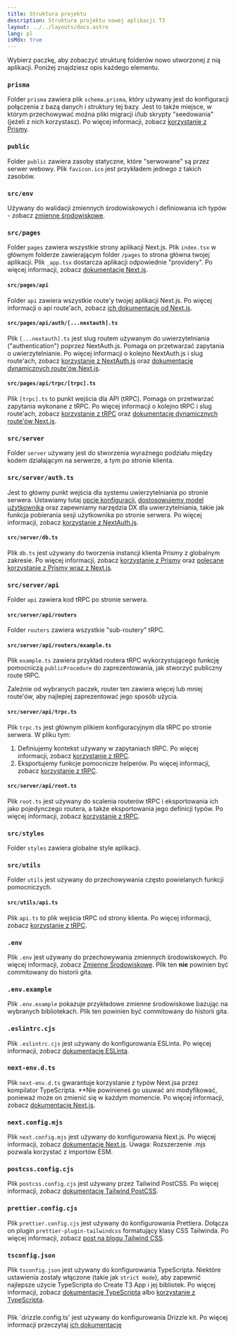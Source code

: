 ```yaml
---
title: Struktura projektu
description: Struktura projektu nowej aplikacji T3
layout: ../../layouts/docs.astro
lang: pl
isMdx: true
---
```



Wybierz paczkę, aby zobaczyć strukturę folderów nowo utworzonej z nią aplikacji. Poniżej znajdziesz opis każdego elementu.

<Form />

<Diagram />

<div data-components="prisma">

### `prisma`

Folder `prisma` zawiera plik `schema.prisma`, który używany jest do konfiguracji połączenia z bazą danych i struktury tej bazy. Jest to także miejsce, w którym przechowywać można pliki migracji i/lub skrypty "seedowania" (jeżeli z nich korzystasz). Po więcej informacji, zobacz [korzystanie z Prismy](/pl/usage/prisma).

</div>
<div>

### `public`

Folder `public` zawiera zasoby statyczne, które "serwowane" są przez serwer webowy. Plik `favicon.ico` jest przykładem jednego z takich zasobów.

</div>
<div>

### `src/env`

Używany do walidacji zmiennych środowiskowych i definiowania ich typów - zobacz [zmienne środowiskowe](/pl/usage/env-variables).

</div>
<div>

### `src/pages`

Folder `pages` zawiera wszystkie strony aplikacji Next.js. Plik `index.tsx` w głównym folderze zawierającym folder `/pages` to strona główna twojej aplikacji. Plik `_app.tsx` dostarcza aplikacji odpowiednie "providery". Po więcej informacji, zobacz [dokumentację Next.js](https://nextjs.org/docs/basic-features/pages).

</div>
<div data-components="nextauth trpc">

#### `src/pages/api`

Folder `api` zawiera wszystkie route'y twojej aplikacji Next.js. Po więcej informacji o api route'ach, zobacz [ich dokumentację od Next.js](https://nextjs.org/docs/api-routes/introduction).

</div>
<div data-components="nextauth">

#### `src/pages/api/auth/[...nextauth].ts`

Plik `[...nextauth].ts` jest slug routem używanym do uwierzytelniania ("authentication") poprzez NextAuth.js. Pomaga on przetwarzać zapytania o uwierzytelnianie. Po więcej informacji o kolejno NextAuth.js i slug route'ach, zobacz [korzystanie z NextAuth.js](/pl/usage/next-auth) oraz [dokumentację dynamicznych route'ów Next.js](https://nextjs.org/docs/routing/dynamic-routes).

</div>
<div data-components="trpc">

#### `src/pages/api/trpc/[trpc].ts`

Plik `[trpc].ts` to punkt wejścia dla API (tRPC). Pomaga on przetwarzać zapytania wykonane z tRPC. Po więcej informacji o kolejno tRPC i slug route'ach, zobacz [korzystanie z tRPC](/pl/usage/trpc#-pagesapitrpctrpcts) oraz [dokumentację dynamicznych route'ów Next.js](https://nextjs.org/docs/routing/dynamic-routes).

</div>
<div data-components="trpc prisma nextauth">

### `src/server`

Folder `server` używany jest do stworzenia wyraźnego podziału między kodem działającym na serwerze, a tym po stronie klienta.

</div>
<div data-components="nextauth+trpc">

### `src/server/auth.ts`

Jest to główny punkt wejścia dla systemu uwierzytelniania po stronie serwera. Ustawiamy tutaj [opcje konfiguracji](/pl/usage/next-auth), [dostosowujemy model użytkownika](/pl/usage/next-auth#inclusion-of-userid-on-the-session) oraz zapewniamy narzędzia DX dla uwierzytelniania, takie jak funkcja pobierania sesji użytkownika po stronie serwera. Po więcej informacji, zobacz [korzystanie z NextAuth.js](/pl/usage/next-auth#korzystanie-z-trpc).

</div>
<div data-components="prisma">

#### `src/server/db.ts`

Plik `db.ts` jest używany do tworzenia instancji klienta Prismy z globalnym zakresie. Po więcej informacji, zobacz [korzystanie z Prismy](/pl/usage/prisma#prisma-client) oraz [polecane korzystanie z Prismy wraz z Next.js](https://www.prisma.io/docs/guides/database/troubleshooting-orm/help-articles/nextjs-prisma-client-dev-practices).

</div>
<div data-components="trpc">

### `src/server/api`

Folder `api` zawiera kod tRPC po stronie serwera.

</div>
<div data-components="trpc">

#### `src/server/api/routers`

Folder `routers` zawiera wszystkie "sub-routery" tRPC.

</div>
<div data-components="trpc">

#### `src/server/api/routers/example.ts`

Plik `example.ts` zawiera przykład routera tRPC wykorzystującego funkcję pomocniczą `publicProcedure` do zaprezentowania, jak stworzyć publiczny route tRPC.

Zależnie od wybranych paczek, router ten zawiera więcej lub mniej route'ów, aby najlepiej zaprezentować jego sposób użycia.

</div>
<div data-components="trpc">

#### `src/server/api/trpc.ts`

Plik `trpc.ts` jest głównym plikiem konfiguracyjnym dla tRPC po stronie serwera. W pliku tym:

1. Definiujemy kontekst używany w zapytaniach tRPC. Po więcej informacji, zobacz [korzystanie z tRPC](usage/trpc#-serverapitrpcts).
2. Eksportujemy funkcje pomocnicze helperów. Po więcej informacji, zobacz [korzystanie z tRPC](usage/trpc#-serverapitrpcts).

</div>

<div data-components="trpc">

#### `src/server/api/root.ts`

Plik `root.ts` jest używany do scalenia routerów tRPC i eksportowania ich jako pojedynczego routera, a także eksportowania jego definicji typów. Po więcej informacji, zobacz [korzystanie z tRPC](/pl/usage/trpc#-serverapirootts).

</div>
<div>

### `src/styles`

Folder `styles` zawiera globalne style aplikacji.

</div>
<div data-components="trpc">

### `src/utils`

Folder `utils` jest używany do przechowywania często powielanych funkcji pomocniczych.

</div>
<div data-components="trpc">

#### `src/utils/api.ts`

Plik `api.ts` to plik wejścia tRPC od strony klienta. Po więcej informacji, zobacz [korzystanie z tRPC](/pl/usage/trpc#-utilsapits).

</div>
<div>

### `.env`

Plik `.env` jest używany do przechowywania zmiennych środowiskowych. Po więcej informacji, zobacz [Zmienne Środowiskowe](usage/env-variables). Plik ten **nie** powinien być commitowany do historii gita.

</div>
<div>

### `.env.example`

Plik `.env.example` pokazuje przykładowe zmienne środowiskowe bazując na wybranych bibliotekach. Plik ten powinien być commitowany do historii gita.

</div>
<div>

### `.eslintrc.cjs`

Plik `.eslintrc.cjs` jest używany do konfigurowania ESLinta. Po więcej informacji, zobacz [dokumentację ESLinta](https://eslint.org/docs/latest/user-guide/configuring/configuration-files).

</div>
<div>

### `next-env.d.ts`

Plik `next-env.d.ts` gwarantuje korzystanie z typów Next.jsa przez kompilator TypeScripta. \*\*Nie powinieneś go usuwać ani modyfikować, ponieważ może on zmienić się w każdym momencie. Po więcej informacji, zobacz [dokumentację Next.js](https://nextjs.org/docs/basic-features/typescript#existing-projects).

</div>
<div>

### `next.config.mjs`

Plik `next.config.mjs` jest używany do konfigurowania Next.js. Po więcej informacji, zobacz [dokumentację Next.js](https://nextjs.org/docs/api-reference/next.config.js/introduction). Uwaga: Rozszerzenie .mjs pozwala korzystać z importów ESM.

</div>
<div data-components="tailwind">

### `postcss.config.cjs`

Plik `postcss.config.cjs` jest używany przez Tailwind PostCSS. Po więcej informacji, zobacz [dokumentację Tailwind PostCSS](https://tailwindcss.com/docs/installation/using-postcss).

</div>
<div data-components="tailwind">

### `prettier.config.cjs`

Plik `prettier.config.cjs` jest używany do konfigurowania Prettiera. Dołącza on plugin `prettier-plugin-tailwindcss` formatujący klasy CSS Tailwinda. Po więcej informacji, zobacz [post na blogu Tailwind CSS](https://tailwindcss.com/blog/automatic-class-sorting-with-prettier).

</div>
<div>

### `tsconfig.json`

Plik `tsconfig.json` jest używany do konfigurowania TypeScripta. Niektóre ustawienia zostały włączone (takie jak `strict mode`), aby zapewnić najlepsze użycie TypeScripta do Create T3 App i jej bibliotek. Po więcej informacji, zobacz [dokumentację TypeScripta](https://www.typescriptlang.org/docs/handbook/tsconfig-json.html) albo [korzystanie z TypeScripta](/pl/usage/typescript).

</div>
<div>

### 

Plik `drizzle.config.ts' jest używany do konfigurowania Drizzle kit. Po więcej informacji przeczytaj [ich dokumentację](https://orm.drizzle.team/kit-docs/config-reference)

</div>
